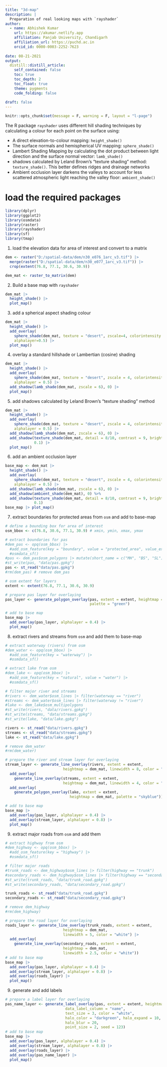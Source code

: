 ```yaml
---
title: "3d-map"
description: |
  Preparation of real looking maps with `rayshader`
author:
  - name: Abhishek Kumar
    url: https://akumar.netlify.app
    affiliation: Panjab University, Chandigarh
    affiliation_url: https://puchd.ac.in
    orcid_id: 0000-0003-2252-7623
    
date: 08-21-2021
output:
  distill::distill_article:
    self_contained: false
    toc: true
    toc_depth: 2
    toc_float: true
    theme: pygments
    code_folding: false
    
draft: false
---
```


```r
knitr::opts_chunk$set(message = F, warning = F, layout = "l-page")
```

The R package `rayshader` uses different hill shading techniques by calculating a colour for each point on the surface using:

* A direct elevation-to-colour mapping: `height_shade()`
* The surface normals and hemispherical UV mapping: `sphere_shade()`
* Lambert Shading Mapping by calculating the dot product between light direction and the surface normal vector: `lamb_shade()`
* shadows calculated by Leland Brown’s “texture shading” method: `texture_shade()`. This better defines ridges and drainage networks
* Ambient occlusion layer darkens the valleys to account for less scattered atmospheric light reaching the valley floor: `ambient_shade()`


# load the required packages

```r
library(dplyr)
library(ggplot2)
library(osmdata)
library(raster)
library(rayshader)
library(sf)
library(tmap)
```

1. load the elevation data for area of interest and convert to a matrix

```r
dem <- raster("D:/spatial-data/dem/n30_e076_1arc_v3.tif") |>
  merge(raster("D:/spatial-data/dem/n30_e077_1arc_v3.tif")) |> 
  crop(extent(76.8, 77.1, 30.6, 30.9))

dem_mat <- raster_to_matrix(dem)
```

2. Build a base map with `rayshader`

```r
dem_mat |> 
  height_shade() |> 
  plot_map()
```

3. add a spherical aspect shading colour

```r
dem_mat |> 
  height_shade() |> 
  add_overlay(
    sphere_shade(dem_mat, texture = "desert", zscale=4, colorintensity = 5), 
    alphalayer=0.5) |>
  plot_map()
```

4. overlay a standard hillshade or Lambertian (cosine) shading

```r
dem_mat |> 
  height_shade() |> 
  add_overlay(
    sphere_shade(dem_mat, texture = "desert", zscale = 4, colorintensity = 5), 
    alphalayer = 0.5) |>
  add_shadow(lamb_shade(dem_mat, zscale = 6), 0) |>
  plot_map()
```

5. add shadows calculated by Leland Brown’s “texture shading” method

```r
dem_mat |> 
  height_shade() |> 
  add_overlay(
    sphere_shade(dem_mat, texture = "desert", zscale = 4, colorintensity = 5), 
    alphalayer = 0.5) |>
  add_shadow(lamb_shade(dem_mat, zscale = 6), 0) |>
  add_shadow(texture_shade(dem_mat, detail = 8/10, contrast = 9, brightness = 11), 
             0.1) |>
  plot_map()
```

6. add an ambient occlusion layer

```r
base_map <- dem_mat |> 
  height_shade() |> 
  add_overlay(
    sphere_shade(dem_mat, texture = "desert", zscale = 4, colorintensity = 5), 
    alphalayer = 0.5) |>
  add_shadow(lamb_shade(dem_mat, zscale = 6), 0) |>
  add_shadow(ambient_shade(dem_mat), 0) %>%
  add_shadow(texture_shade(dem_mat, detail = 8/10, contrast = 9, brightness = 11), 
             0.1)
base_map |> plot_map()
```

7. extract boundaries for protected areas from `osm` and add to base-map

```r
# define a bounding box for area of interest
osm_bbox <- c(76.8, 30.6, 77.1, 30.9) # xmin, ymin, xmax, ymax

# extract boundaries for pas
#dem_pas <- opq(osm_bbox) |> 
  #add_osm_feature(key = "boundary", value = "protected_area", value_exact = F) |> 
  #osmdata_sf()
#pas <- dem_pas$osm_polygons |> mutate(short_name = c("MH", "BS", "SL"))
#st_write(pas, "data/pas.gpkg")
pas <- st_read("data/pas.gpkg")
#rm(dem_pas) # remove dem_pas

# osm extent for layers
extent <- extent(76.8, 77.1, 30.6, 30.9)

# prepare pas layer for overlaying
pas_layer <- generate_polygon_overlay(pas, extent = extent, heightmap = dem_mat,
                                      palette = "green")

# add to base map
base_map |>
  add_overlay(pas_layer, alphalayer = 0.4) |>
  plot_map()
```

8. extract rivers and streams from `osm` and add them to base-map

```r
# extract waterway (rivers) from osm
#dem_water <- opq(osm_bbox) |> 
  #add_osm_feature(key = "waterway") |> 
  #osmdata_sf()

# extract lake from osm
#dem_lake <- opq(osm_bbox) |> 
  #add_osm_feature(key = "natural", value = "water") |>
  #osmdata_sf()

# filter major river and streams
#rivers <- dem_water$osm_lines |> filter(waterway == "river")
#streams <- dem_water$osm_lines |> filter(waterway != "river")
#lake <- dem_lake$osm_multipolygons
#st_write(rivers, "data/rivers.gpkg")
#st_write(streams, "data/streams.gpkg")
#st_write(lake, "data/lake.gpkg")

rivers <- st_read("data/rivers.gpkg")
streams <- st_read("data/streams.gpkg")
lake <- st_read("data/lake.gpkg")

# remove dem_water
#rm(dem_water)

# prepare the river and stream layer for overlaying
stream_layer <- generate_line_overlay(rivers, extent = extent,
                          heightmap = dem_mat, linewidth = 8, color = "skyblue2") |>
  add_overlay(
    generate_line_overlay(streams, extent = extent,
                          heightmap = dem_mat, linewidth = 4, color = "skyblue")) |>
  add_overlay(
    generate_polygon_overlay(lake, extent = extent, 
                             heightmap = dem_mat, palette = "skyblue"))

# add to base map
base_map |>
  add_overlay(pas_layer, alphalayer = 0.4) |>
  add_overlay(stream_layer, alphalayer = 0.8) |>
  plot_map()
```
9. extract major roads from `osm` and add them

```r
# extract highway from osm
#dem_highway <- opq(osm_bbox) |> 
  #add_osm_feature(key = "highway") |> 
  #osmdata_sf()

# filter major roads
#trunk_roads <- dem_highway$osm_lines |> filter(highway == "trunk")
#secondary_roads <- dem_highway$osm_lines |> filter(highway == "secondary")
#st_write(trunk_roads, "data/trunk_road.gpkg")
#st_write(secondary_roads, "data/secondary_road.gpkg")

trunk_roads <- st_read("data/trunk_road.gpkg")
secondary_roads <- st_read("data/secondary_road.gpkg")

# remove dem_highway
#rm(dem_highway)

# prepare the road layer for overlaying
roads_layer <- generate_line_overlay(trunk_roads, extent = extent,
                          heightmap = dem_mat,
                          linewidth = 5, color = "white") |>
  add_overlay(
    generate_line_overlay(secondary_roads, extent = extent,
                          heightmap = dem_mat,
                          linewidth = 2.5, color = "white"))
# add to base map
base_map |>
  add_overlay(pas_layer, alphalayer = 0.4) |>
  add_overlay(stream_layer, alphalayer = 0.8) |>
  add_overlay(roads_layer) |>
  plot_map()
```

9. generate and add labels

```r
# prepare a label layer for overlaying
pas_name_layer <- generate_label_overlay(pas, extent = extent, heightmap = dem_mat,
                           data_label_column = "name",
                           text_size = 3, color = "white",
                           halo_color = "darkgreen", halo_expand = 10, halo_alpha = 0.8,
                           halo_blur = 20, 
                           point_size = 2, seed = 123)
# add to base map
base_map |>
  add_overlay(pas_layer, alphalayer = 0.4) |>
  add_overlay(stream_layer, alphalayer = 0.8) |>
  add_overlay(roads_layer) |>
  add_overlay(pas_name_layer) |>
  plot_map()
```

